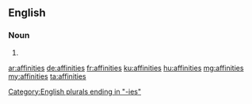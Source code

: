 ==English==

===Noun===
{{head|en}}

# {{plural of|affinity}}

[[Category:English plurals ending in "-ies"]]

[[ar:affinities]]
[[de:affinities]]
[[fr:affinities]]
[[ku:affinities]]
[[hu:affinities]]
[[mg:affinities]]
[[my:affinities]]
[[ta:affinities]]